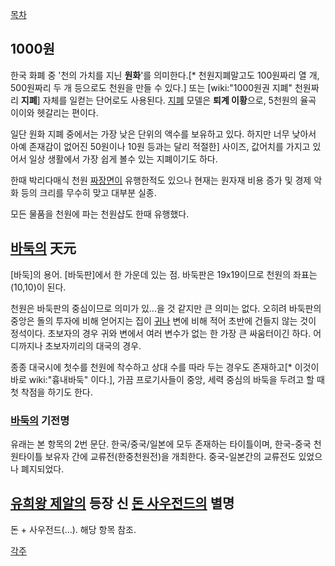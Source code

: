 [[목차]]

== 1000원 ==
한국 화폐 중 '천의 가치를 지닌 '''원화''''를 의미한다.[* 천원지폐말고도 100원짜리 열 개, 500원짜리 두 개 등으로도 천원을 만들 수 있다.] 또는 [wiki:"1000원권 지폐" 천원짜리 '''지폐'''] 자체를 일컫는 단어로도 사용된다. [[지폐]] 모델은 '''퇴계 이황'''으로, 5천원의 율곡 이이와 헷갈리는 편이다. 

일단 원화 지폐 중에서는 가장 낮은 단위의 액수를 보유하고 있다. 하지만 너무 낮아서 아예 존재감이 없어진 50원이나 10원 등과는 달리 적절한] 사이즈, 값어치를 가지고 있어서 일상 생활에서 가장 쉽게 볼수 있는 지폐이기도 하다. 

한때 박리다매식 천원 [[짜장면]]이 유행한적도 있으나 현재는 원자재 비용 증가 및 경제 악화 등의 크리를 무수히 맞고 대부분 실종. 

모든 물품을 천원에 파는 천원샵도 한때 유행했다.

== [[바둑]]의 天元 ==

[바둑]의 용어. [바둑판]에서 한 가운데 있는 점. 바둑판은 19x19이므로 천원의 좌표는 (10,10)이 된다.

천원은 바둑판의 중심이므로 의미가 있...을 것 같지만 큰 의미는 없다. 오히려 바둑판의 중앙은 돌의 투자에 비해 얻어지는 집이 [[귀]]나 변에 비해 적어 초반에 건들지 않는 것이 정석이다. 초보자의 경우 귀와 변에서 여러 변수가 없는 한 가장 큰 싸움터이긴 하다. 어디까지나 초보자끼리의 대국의 경우.

종종 대국시에 첫수를 천원에 착수하고 상대 수를 따라 두는 경우도 존재하고[* 이것이 바로 wiki:"흉내바둑" 이다.], 가끔 프로기사들이 중앙, 세력 중심의 바둑을 두려고 할 때 첫 착점을 하기도 한다. 

=== [[바둑]]의 기전명 ===
유래는 본 항목의 2번 문단. 한국/중국/일본에 모두 존재하는 타이틀이며, 한국-중국 천원타이틀 보유자 간에 교류전(한중천원전)을 개최한다. 중국-일본간의 교류전도 있었으나 폐지되었다.

== [[유희왕 제알]]의 등장 신 [[돈 사우전드]]의 별명 ==
돈 + 사우전드(...). 해당 항목 참조.

[[각주]] 
